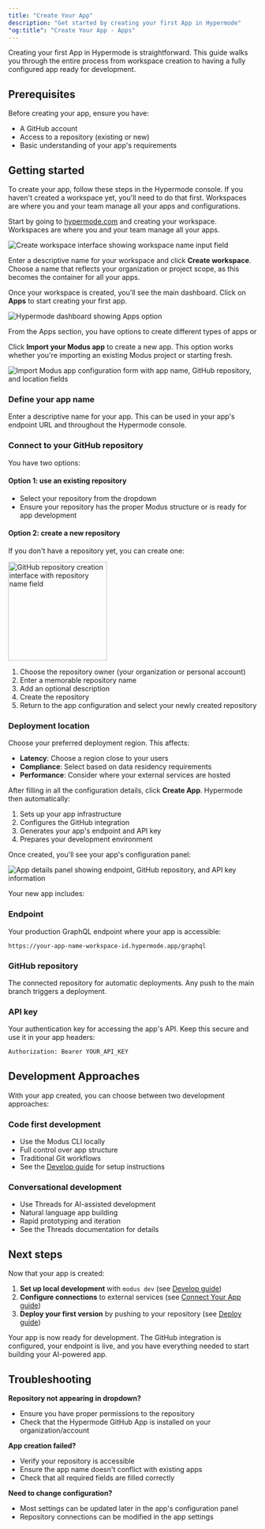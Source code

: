 ```yaml
---
title: "Create Your App"
description: "Get started by creating your first App in Hypermode"
"og:title": "Create Your App - Apps"
---
```


Creating your first App in Hypermode is straightforward. This guide walks you
through the entire process from workspace creation to having a fully configured
app ready for development.

## Prerequisites

Before creating your app, ensure you have:

- A GitHub account
- Access to a repository (existing or new)
- Basic understanding of your app's requirements

## Getting started

To create your app, follow these steps in the Hypermode console. If you haven't
created a workspace yet, you'll need to do that first. Workspaces are where you
and your team manage all your apps and configurations.

<Steps>

<Step title="Create your workspace">

Start by going to [hypermode.com](https://hypermode.com) and creating your
workspace. Workspaces are where you and your team manage all your apps.

<img
  src="/images/apps/workspace-creation.png"
  alt="Create workspace interface showing workspace name input field"
/>

Enter a descriptive name for your workspace and click **Create workspace**.
Choose a name that reflects your organization or project scope, as this becomes
the container for all your apps.

</Step>

<Step title="Navigate to Apps">

Once your workspace is created, you'll see the main dashboard. Click on **Apps**
to start creating your first app.

<img
  src="/images/apps/workspace-landing.png"
  alt="Hypermode dashboard showing Apps option"
/>

From the Apps section, you have options to create different types of apps or

</Step>

<Step title="Configure Your App">

Click **Import your Modus app** to create a new app. This option works whether
you're importing an existing Modus project or starting fresh.

<img
  src="/images/apps/app-create.png"
  alt="Import Modus app configuration form with app name, GitHub repository, and location fields"
/>

### Define your app name

Enter a descriptive name for your app. This can be used in your app's endpoint
URL and throughout the Hypermode console.

### Connect to your GitHub repository

You have two options:

#### Option 1: use an existing repository

- Select your repository from the dropdown
- Ensure your repository has the proper Modus structure or is ready for app
  development

#### Option 2: create a new repository

If you don't have a repository yet, you can create one:

<img
  height="200"
  src="/images/apps/github-create.png"
  alt="GitHub repository creation interface with repository name field"
/>

1. Choose the repository owner (your organization or personal account)
2. Enter a memorable repository name
3. Add an optional description
4. Create the repository
5. Return to the app configuration and select your newly created repository

### Deployment location

Choose your preferred deployment region. This affects:

- **Latency**: Choose a region close to your users
- **Compliance**: Select based on data residency requirements
- **Performance**: Consider where your external services are hosted

</Step>

<Step title="Complete App Creation">

After filling in all the configuration details, click **Create App**. Hypermode
then automatically:

1. Sets up your app infrastructure
2. Configures the GitHub integration
3. Generates your app's endpoint and API key
4. Prepares your development environment

</Step>

<Step title="Review your App configuration">

Once created, you'll see your app's configuration panel:

<img
  src="/images/apps/console-app.png"
  alt="App details panel showing endpoint, GitHub repository, and API key information"
/>

Your new app includes:

### Endpoint

Your production GraphQL endpoint where your app is accessible:

```text
https://your-app-name-workspace-id.hypermode.app/graphql
```

### GitHub repository

The connected repository for automatic deployments. Any push to the main branch
triggers a deployment.

### API key

Your authentication key for accessing the app's API. Keep this secure and use it
in your app headers:

```bash
Authorization: Bearer YOUR_API_KEY
```

</Step>

</Steps>

## Development Approaches

With your app created, you can choose between two development approaches:

### Code first development

- Use the Modus CLI locally
- Full control over app structure
- Traditional Git workflows
- See the [Develop guide](/apps/develop-app) for setup instructions

### Conversational development

- Use Threads for AI-assisted development
- Natural language app building
- Rapid prototyping and iteration
- See the Threads documentation for details

## Next steps

Now that your app is created:

1. **Set up local development** with `modus dev` (see
   [Develop guide](/apps/develop-app))
2. **Configure connections** to external services (see
   [Connect Your App guide](/apps/connect-app))
3. **Deploy your first version** by pushing to your repository (see
   [Deploy guide](/apps/deploy-app))

Your app is now ready for development. The GitHub integration is configured,
your endpoint is live, and you have everything needed to start building your
AI-powered app.

## Troubleshooting

**Repository not appearing in dropdown?**

- Ensure you have proper permissions to the repository
- Check that the Hypermode GitHub App is installed on your organization/account

**App creation failed?**

- Verify your repository is accessible
- Ensure the app name doesn't conflict with existing apps
- Check that all required fields are filled correctly

**Need to change configuration?**

- Most settings can be updated later in the app's configuration panel
- Repository connections can be modified in the app settings
